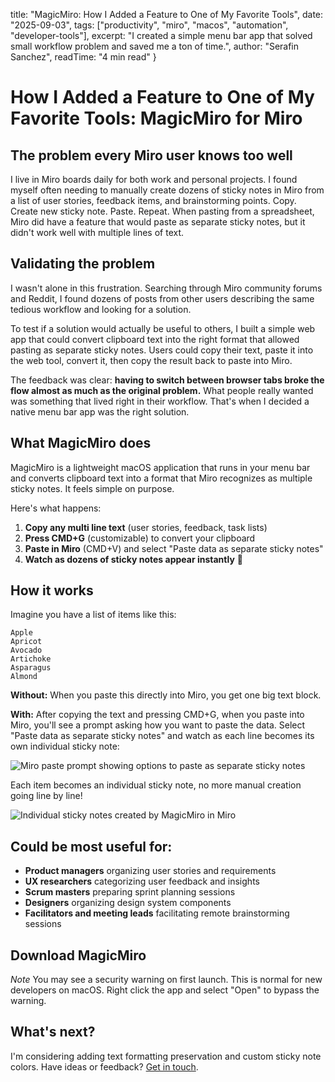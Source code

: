   title: "MagicMiro: How I Added a Feature to One of My Favorite Tools",
  date: "2025-09-03",
  tags: ["productivity", "miro", "macos", "automation", "developer-tools"],
  excerpt: "I created a simple menu bar app that solved small workflow problem and saved me a ton of time.",
  author: "Serafin Sanchez",
  readTime: "4 min read"
}


# How I Added a Feature to One of My Favorite Tools: MagicMiro for Miro

## The problem every Miro user knows too well

I live in Miro boards daily for both work and personal projects. I found myself often needing to manually create dozens of sticky notes in Miro from a list of user stories, feedback items, and brainstorming points. Copy. Create new sticky note. Paste. Repeat. When pasting from a spreadsheet, Miro did have a feature that would paste as separate sticky notes, but it didn't work well with multiple lines of text.

## Validating the problem

I wasn't alone in this frustration. Searching through Miro community forums and Reddit, I found dozens of posts from other users describing the same tedious workflow and looking for a solution.

To test if a solution would actually be useful to others, I built a simple web app that could convert clipboard text into the right format that allowed pasting as separate sticky notes. Users could copy their text, paste it into the web tool, convert it, then copy the result back to paste into Miro.

The feedback was clear: **having to switch between browser tabs broke the flow almost as much as the original problem.** What people really wanted was something that lived right in their workflow. That's when I decided a native menu bar app was the right solution.

## What MagicMiro does

MagicMiro is a lightweight macOS application that runs in your menu bar and converts clipboard text into a format that Miro recognizes as multiple sticky notes. It feels simple on purpose.

Here's what happens:

1. **Copy any multi line text** (user stories, feedback, task lists)
2. **Press CMD+G** (customizable) to convert your clipboard
3. **Paste in Miro** (CMD+V) and select "Paste data as separate sticky notes"
4. **Watch as dozens of sticky notes appear instantly** 🎉

## How it works 

Imagine you have a list of items like this:

```
Apple
Apricot
Avocado
Artichoke
Asparagus
Almond
```

**Without:** When you paste this directly into Miro, you get one big text block.

**With:** After copying the text and pressing CMD+G, when you paste into Miro, you'll see a prompt asking how you want to paste the data. Select "Paste data as separate sticky notes" and watch as each line becomes its own individual sticky note:

![Miro paste prompt showing options to paste as separate sticky notes](/images/blog/paste-as.png)



Each item becomes an individual sticky note, no more manual creation going line by line!

![Individual sticky notes created by MagicMiro in Miro](/images/blog/stickies.png)


## Could be most useful for:

- **Product managers** organizing user stories and requirements
- **UX researchers** categorizing user feedback and insights
- **Scrum masters** preparing sprint planning sessions
- **Designers** organizing design system components
- **Facilitators and meeting leads** facilitating remote brainstorming sessions


## Download MagicMiro

<DownloadWithEmail
  downloadUrl="/MagicMiro.dmg"
  fileName="MagicMiro.dmg"
  source="magicmiro-download"
  title="Download MagicMiro v1.0"
  description="Get notified about updates and new features"
  fileSize="4.8MB"
/>

*Note* You may see a security warning on first launch. This is normal for new developers on macOS. Right click the app and select "Open" to bypass the warning.

## What's next?

I'm considering adding text formatting preservation and custom sticky note colors. Have ideas or feedback? [Get in touch](/contact).
